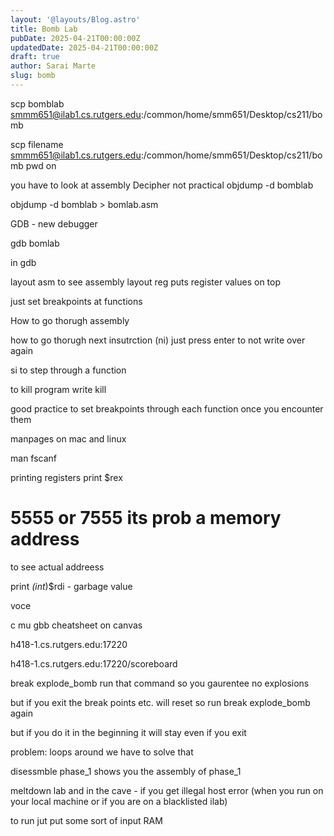 ```yaml
---
layout: '@layouts/Blog.astro'
title: Bomb Lab
pubDate: 2025-04-21T00:00:00Z
updatedDate: 2025-04-21T00:00:00Z
draft: true
author: Sarai Marte
slug: bomb
---
```



 scp bomblab smmm651@ilab1.cs.rutgers.edu:/common/home/smm651/Desktop/cs211/bomb

  scp filename smmm651@ilab1.cs.rutgers.edu:/common/home/smm651/Desktop/cs211/bomb
  pwd on 

you have to look at assembly 
Decipher  not practical 
  objdump -d bomblab

  objdump -d bomblab > bomlab.asm

GDB - new debugger 

gdb bomlab

in  gdb

layout asm to see assembly 
layout reg puts register values on top 

just set breakpoints at functions 

How to go thorugh assembly 

how to go thorugh next insutrction (ni)  just press enter to not write over again 

si to step through a function 

to kill program write kill

good practice to set breakpoints through each function once you encounter them 



manpages on mac and linux 

man fscanf

printing registers 
print $rex 

# 5555 or 7555 its prob a memory address 

to see actual addreess 

print *(int*)$rdi - garbage value 

voce 

c mu gbb cheatsheet on canvas

h418-1.cs.rutgers.edu:17220

h418-1.cs.rutgers.edu:17220/scoreboard

break explode_bomb  run that command so you gaurentee no explosions 

but if you exit the  break points etc. will reset so run  break explode_bomb again 

but if you do it in the beginning it will stay even if you exit 

problem: loops around we have to solve that  

disessmble phase_1 shows you the assembly of phase_1

meltdown lab and in the cave - if you get illegal host error (when you run on your local machine or if you are on a blacklisted ilab)

to run jut put some sort of input RAM